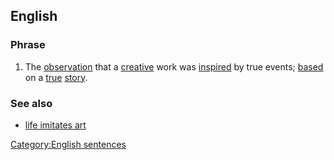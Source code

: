 ==English==

===Phrase===
{{infl|en|phrase|head=[[art]] [[imitates]] [[life]]}}

# The [[observation]] that a [[creative]] work was [[inspire]]d by true events; [[based]] on a [[true]] [[story]].

===See also===
* [[life imitates art]]

[[Category:English sentences]]